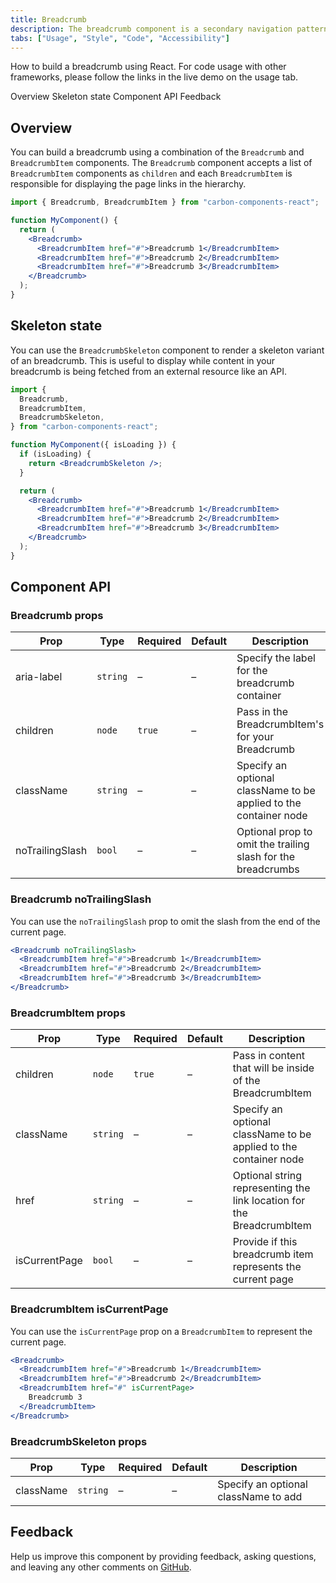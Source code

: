 ```yaml
---
title: Breadcrumb
description: The breadcrumb component is a secondary navigation pattern that shows hierarchy among content or traces a user’s path.
tabs: ["Usage", "Style", "Code", "Accessibility"]
---
```


<PageDescription>

How to build a breadcrumb using React. For code usage with other frameworks, please follow the links in the live demo on the usage tab.

</PageDescription>

<AnchorLinks>

<AnchorLink>Overview</AnchorLink>
<AnchorLink>Skeleton state</AnchorLink>
<AnchorLink>Component API</AnchorLink>
<AnchorLink>Feedback</AnchorLink>

</AnchorLinks>

## Overview

You can build a breadcrumb using a combination of the `Breadcrumb` and
`BreadcrumbItem` components. The `Breadcrumb` component accepts a list of
`BreadcrumbItem` components as `children` and each `BreadcrumbItem` is responsible
for displaying the page links in the hierarchy.

```jsx
import { Breadcrumb, BreadcrumbItem } from "carbon-components-react";

function MyComponent() {
  return (
    <Breadcrumb>
      <BreadcrumbItem href="#">Breadcrumb 1</BreadcrumbItem>
      <BreadcrumbItem href="#">Breadcrumb 2</BreadcrumbItem>
      <BreadcrumbItem href="#">Breadcrumb 3</BreadcrumbItem>
    </Breadcrumb>
  );
}
```

## Skeleton state

You can use the `BreadcrumbSkeleton` component to render a skeleton variant of an
breadcrumb. This is useful to display while content in your breadcrumb is being
fetched from an external resource like an API.

```jsx
import {
  Breadcrumb,
  BreadcrumbItem,
  BreadcrumbSkeleton,
} from "carbon-components-react";

function MyComponent({ isLoading }) {
  if (isLoading) {
    return <BreadcrumbSkeleton />;
  }

  return (
    <Breadcrumb>
      <BreadcrumbItem href="#">Breadcrumb 1</BreadcrumbItem>
      <BreadcrumbItem href="#">Breadcrumb 2</BreadcrumbItem>
      <BreadcrumbItem href="#">Breadcrumb 3</BreadcrumbItem>
    </Breadcrumb>
  );
}
```

## Component API

### Breadcrumb props

| Prop            | Type     | Required | Default | Description                                                       |
| --------------- | -------- | -------- | ------- | ----------------------------------------------------------------- |
| aria-label      | `string` | –        | –       | Specify the label for the breadcrumb container                    |
| children        | `node`   | `true`   | –       | Pass in the BreadcrumbItem's for your Breadcrumb                  |
| className       | `string` | –        | –       | Specify an optional className to be applied to the container node |
| noTrailingSlash | `bool`   | –        | –       | Optional prop to omit the trailing slash for the breadcrumbs      |

### Breadcrumb noTrailingSlash

You can use the `noTrailingSlash` prop to omit the slash from the end of the current page.

```jsx
<Breadcrumb noTrailingSlash>
  <BreadcrumbItem href="#">Breadcrumb 1</BreadcrumbItem>
  <BreadcrumbItem href="#">Breadcrumb 2</BreadcrumbItem>
  <BreadcrumbItem href="#">Breadcrumb 3</BreadcrumbItem>
</Breadcrumb>
```

### BreadcrumbItem props

| Prop          | Type     | Required | Default | Description                                                           |
| ------------- | -------- | -------- | ------- | --------------------------------------------------------------------- |
| children      | `node`   | `true`   | –       | Pass in content that will be inside of the BreadcrumbItem             |
| className     | `string` | –        | –       | Specify an optional className to be applied to the container node     |
| href          | `string` | –        | –       | Optional string representing the link location for the BreadcrumbItem |
| isCurrentPage | `bool`   | –        | –       | Provide if this breadcrumb item represents the current page           |

### BreadcrumbItem isCurrentPage

You can use the `isCurrentPage` prop on a `BreadcrumbItem` to represent the current page.

```jsx
<Breadcrumb>
  <BreadcrumbItem href="#">Breadcrumb 1</BreadcrumbItem>
  <BreadcrumbItem href="#">Breadcrumb 2</BreadcrumbItem>
  <BreadcrumbItem href="#" isCurrentPage>
    Breadcrumb 3
  </BreadcrumbItem>
</Breadcrumb>
```

### BreadcrumbSkeleton props

| Prop      | Type     | Required | Default | Description                          |
| --------- | -------- | -------- | ------- | ------------------------------------ |
| className | `string` | –        | –       | Specify an optional className to add |

## Feedback

Help us improve this component by providing feedback, asking questions, and leaving any other comments on [GitHub](https://github.com/carbon-design-system/carbon-website/issues/new?assignees=&labels=feedback&template=feedback.md).
